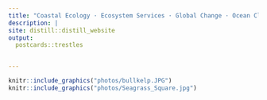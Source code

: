 ```yaml
---
title: "Coastal Ecology · Ecosystem Services · Global Change · Ocean Climate Solutions"
description: |
site: distill::distill_website
output:
  postcards::trestles


---
```



```r
knitr::include_graphics("photos/bullkelp.JPG")
knitr::include_graphics("photos/Seagrass_Square.jpg")

```

